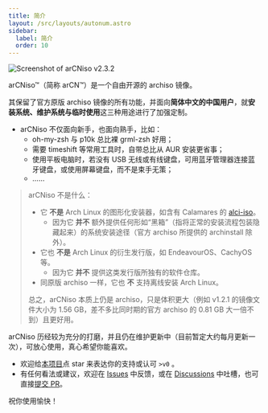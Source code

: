 ```yaml
---
title: 简介
layout: /src/layouts/autonum.astro
sidebar:
  label: 简介
  order: 10
---
```


![Screenshot of arCNiso v2.3.2](/screenshot.png)

arCNiso™（简称 arCN™）是一个自由开源的 archiso 镜像。

其保留了官方原版 archiso 镜像的所有功能，并面向<b>简体中文的中国用户</b>，就<b>安装系统、维护系统与临时使用</b>这三种用途进行了加强定制。

- arCNiso 不仅面向新手，也面向熟手，比如：
  - oh-my-zsh 与 p10k 总比裸 grml-zsh 好用；
  - 需要 timeshift 等常用工具时，自带总比从 AUR 安装更省事；
  - 使用平板电脑时，若没有 USB 无线或有线键盘，可用蓝牙管理器连接蓝牙键盘，或使用屏幕键盘，而不是束手无策；
  - ……

> arCNiso 不是什么：
> 
> - 它 **不是** Arch Linux 的图形化安装器，如含有 Calamares 的 [alci-iso](https://github.com/arch-linux-calamares-installer/alci-iso)。
>   - 因为它 **并不** 额外提供任何形如“黑箱”（指将正常的安装流程包装隐藏起来）的系统安装途径（官方 archiso 所提供的 archinstall 除外）。
> - 它也 **不是** Arch Linux 的衍生发行版，如 EndeavourOS、CachyOS 等。
>   - 因为它 **并不** 提供这类发行版所独有的软件仓库。
> - 同原版 archiso 一样，它也 **不** 支持离线安装 Arch Linux。
> 
> 总之，arCNiso 本质上仍是 archiso，只是体积更大（例如 v1.2.1 的镜像文件大小为 1.56 GB，差不多比同时期的官方 archiso 的 0.81 GB 大一倍不到）且更好用。

arCNiso 历经较为充分的打磨，并且仍在维护更新中（目前暂定大约每月更新一次），可放心使用，真心希望你能喜欢。

- 欢迎给[本项目](https://github.com/clsty/arCNiso)点 star 来表达你的支持或认可 `>v0` 。
- 有任何看法或建议，欢迎在 [Issues](https://github.com/clsty/arCNiso/issues) 中反馈，或在 [Discussions](https://github.com/clsty/arCNiso/discussions) 中吐槽，也可直接[提交 PR](/dev/howtopr)。

祝你使用愉快！
